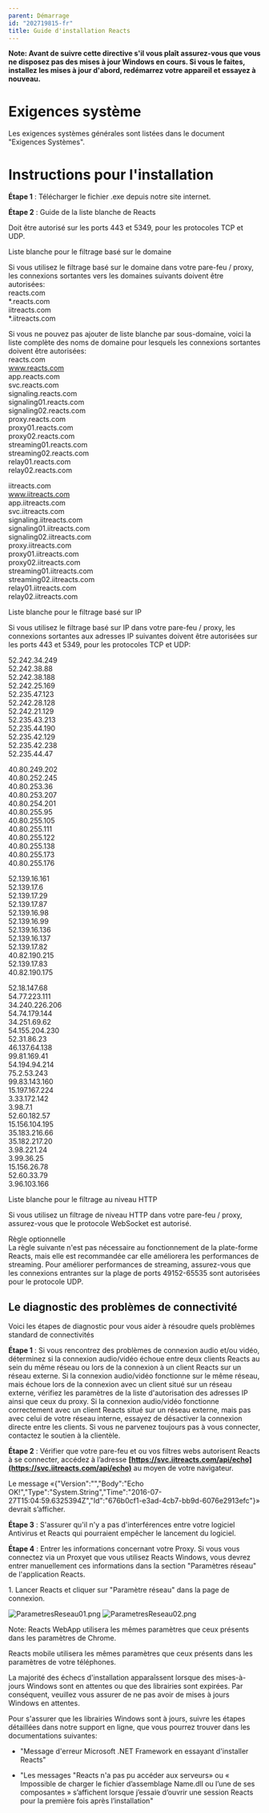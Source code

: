 ```yaml
---
parent: Démarrage
id: "202719815-fr"
title: Guide d'installation Reacts
---
```

**Note: Avant de suivre cette directive s'il vous plaît assurez-vous que vous ne disposez pas des mises à jour Windows en cours. Si vous le faites, installez les mises à jour d'abord, redémarrez votre appareil et essayez à nouveau.**

**Exigences système**
=====================

Les exigences systèmes générales sont listées dans le document "Exigences Systèmes".

**Instructions pour l'installation**
=====================================

**Étape 1** : Télécharger le fichier .exe depuis notre site internet.

**Étape 2** : Guide de la liste blanche de Reacts

Doit être autorisé sur les ports 443 et 5349, pour les protocoles TCP et UDP.

Liste blanche pour le filtrage basé sur le domaine

Si vous utilisez le filtrage basé sur le domaine dans votre pare-feu / proxy, les connexions sortantes vers les domaines suivants doivent être autorisées:  
reacts.com  
\*.reacts.com  
iitreacts.com  
\*.iitreacts.com

Si vous ne pouvez pas ajouter de liste blanche par sous-domaine, voici la liste complète des noms de domaine pour lesquels les connexions sortantes doivent être autorisées:  
reacts.com  
www.reacts.com  
app.reacts.com  
svc.reacts.com  
signaling.reacts.com  
signaling01.reacts.com  
signaling02.reacts.com  
proxy.reacts.com  
proxy01.reacts.com  
proxy02.reacts.com  
streaming01.reacts.com  
streaming02.reacts.com  
relay01.reacts.com  
relay02.reacts.com

iitreacts.com  
www.iitreacts.com  
app.iitreacts.com  
svc.iitreacts.com  
signaling.iitreacts.com  
signaling01.iitreacts.com  
signaling02.iitreacts.com  
proxy.iitreacts.com  
proxy01.iitreacts.com  
proxy02.iitreacts.com  
streaming01.iitreacts.com  
streaming02.iitreacts.com  
relay01.iitreacts.com  
relay02.iitreacts.com

Liste blanche pour le filtrage basé sur IP

Si vous utilisez le filtrage basé sur IP dans votre pare-feu / proxy, les connexions sortantes aux adresses IP suivantes doivent être autorisées sur les ports 443 et 5349, pour les protocoles TCP et UDP:

  
52.242.34.249  
52.242.38.88  
52.242.38.188  
52.242.25.169  
52.235.47.123  
52.242.28.128  
52.242.21.129  
52.235.43.213  
52.235.44.190  
52.235.42.129  
52.235.42.238  
52.235.44.47

40.80.249.202  
40.80.252.245  
40.80.253.36  
40.80.253.207  
40.80.254.201  
40.80.255.95  
40.80.255.105  
40.80.255.111  
40.80.255.122  
40.80.255.138  
40.80.255.173  
40.80.255.176

52.139.16.161  
52.139.17.6  
52.139.17.29  
52.139.17.87  
52.139.16.98  
52.139.16.99  
52.139.16.136  
52.139.16.137  
52.139.17.82  
40.82.190.215  
52.139.17.83  
40.82.190.175

52.18.147.68  
54.77.223.111  
34.240.226.206  
54.74.179.144  
34.251.69.62  
54.155.204.230  
52.31.86.23  
46.137.64.138  
99.81.169.41  
54.194.94.214  
75.2.53.243  
99.83.143.160  
15.197.167.224  
3.33.172.142  
3.98.7.1  
52.60.182.57  
15.156.104.195  
35.183.216.66  
35.182.217.20  
3.98.221.24  
3.99.36.25  
15.156.26.78  
52.60.33.79  
3.96.103.166

Liste blanche pour le filtrage au niveau HTTP

Si vous utilisez un filtrage de niveau HTTP dans votre pare-feu / proxy, assurez-vous que le protocole WebSocket est autorisé.

Règle optionnelle  
La règle suivante n'est pas nécessaire au fonctionnement de la plate-forme Reacts, mais elle est recommandée car elle améliorera les performances de streaming.
Pour améliorer performances de streaming, assurez-vous que les connexions entrantes sur la plage de ports 49152-65535 sont autorisées pour le protocole UDP.

**Le diagnostic des problèmes de connectivité**
-----------------------------------------------

Voici les étapes de diagnostic pour vous aider à résoudre quels problèmes standard de connectivités

**Étape 1** : 
 Si vous rencontrez des problèmes de connexion audio et/ou vidéo, déterminez si la connexion audio/vidéo échoue entre deux clients Reacts au sein du même réseau ou lors de la connexion à un client Reacts sur un réseau externe. 
 Si la connexion audio/vidéo fonctionne sur le même réseau, mais échoue lors de la connexion avec un client situé sur un réseau externe, vérifiez les paramètres de la liste d'autorisation des adresses IP ainsi que ceux du proxy. 
 Si la connexion audio/vidéo fonctionne correctement avec un client Reacts situé sur un réseau externe, mais pas avec celui de votre réseau interne, essayez de désactiver la connexion directe entre les clients. 
 Si vous ne parvenez toujours pas à vous connecter, contactez le soutien à la clientèle.

**Étape 2** : Vérifier que votre pare-feu et ou vos filtres webs autorisent Reacts à se connecter,  accédez à l’adresse **[https://svc.iitreacts.com/api/echo](https://svc.iitreacts.com/api/echo)** [](https://signaling.iitreacts.com/)au moyen de votre navigateur.

 Le message «{"Version":"","Body":"Echo OK!","Type":"System.String","Time":"2016-07-27T15:04:59.6325394Z","Id":"676b0cf1-e3ad-4cb7-bb9d-6076e2913efc"}» devrait s’afficher.

**Étape 3** : S'assurer qu'il n'y a pas d'interférences entre votre logiciel Antivirus et Reacts qui pourraient empêcher le lancement du logiciel.

**Étape 4** : Entrer les informations concernant votre Proxy. Si vous vous connectez via un Proxyet que vous utilisez Reacts Windows, vous devrez entrer manuellement ces informations dans la section "Paramètres réseau" de l'application Reacts.

1\. Lancer Reacts et cliquer sur "Paramètre réseau" dans la page de connexion.

![ParametresReseau01.png](@assets/attachments/ParametresReseau01.png)
![ParametresReseau02.png](@assets/attachments/ParametresReseau02.png)

Note: Reacts WebApp utilisera les mêmes paramètres que ceux présents dans les paramètres de Chrome.

Reacts mobile utilisera les mêmes paramètres que ceux présents dans les paramètres de votre téléphones.

La majorité des échecs d'installation apparaîssent lorsque des mises-à-jours Windows sont en attentes ou que des librairies sont expirées. Par conséquent, veuillez vous assurer de ne pas avoir de mises à jours Windows en attentes.  
  
Pour s'assurer que les librairies Windows sont à jours, suivre les étapes détaillées dans notre support en ligne, que vous pourrez trouver dans les documentations suivantes:

- "Message d'erreur Microsoft .NET Framework en essayant d'installer Reacts"

- "Les messages "Reacts n'a pas pu accéder aux serveurs» ou « Impossible de charger le fichier d’assemblage Name.dll ou l’une de ses composantes » s’affichent lorsque j’essaie d’ouvrir une session Reacts pour la première fois après l’installation"

